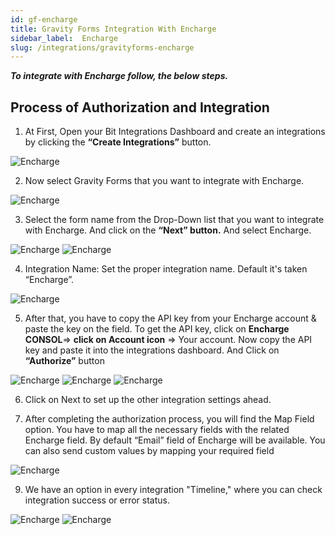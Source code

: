 ```yaml
---
id: gf-encharge
title: Gravity Forms Integration With Encharge
sidebar_label:  Encharge
slug: /integrations/gravityforms-encharge
---
```



***To integrate with Encharge follow, the below steps.***


## Process of Authorization and Integration
1.	At First, Open your Bit Integrations Dashboard and create an integrations by clicking the **“Create Integrations”** button.
 <Image src="encharge/_create-integration" alt="Encharge" w="1020" h="350" />


2. Now select Gravity Forms that you want to integrate with Encharge.
 <Image src="encharge/_select-contact-form-7" alt="Encharge" w="1020" h="350" />

3. Select the form name from the Drop-Down list that you want to integrate with Encharge. And click on the **“Next” button.** And select Encharge.
 <Image src="encharge/_gravity-forms" alt="Encharge" w="1020" h="350" />
 <Image src="encharge/_encgarge" alt="Encharge" w="1020" h="350" />

4. Integration Name: Set the proper integration name. Default it's taken “Encharge”.
 <Image src="encharge/_integration-name" alt="Encharge" w="1020" h="350" />

5.	After that, you have to copy the API key from your Encharge account & paste the key on the field. To get the API key, click on **Encharge CONSOL**=> **click on Account icon** => Your account. Now copy the API key and paste it into the integrations dashboard. And Click on **“Authorize”** button
 <Image src="encharge/_encgarge-api-console" alt="Encharge" w="1020" h="350" />
 <Image src="encharge/_api-console-dashbord" alt="Encharge" w="1020" h="350" />
 <Image src="encharge/_authorize" alt="Encharge" w="1020" h="350" />


6. Click on Next to set up the other integration settings ahead.
 
7. After completing the authorization process, you will find the Map Field option. You have to map all the necessary fields with the related Encharge field. By default “Email” field of Encharge will be available. You can also send custom values by mapping your required field
 <Image src="encharge/_field-mapping" alt="Encharge" w="1020" h="350" />

9.	We have an option in every integration "Timeline," where you can check integration success or error status.
 <Image src="encharge/_integrations-dashbord" alt="Encharge" w="1020" h="350" />
 <Image src="encharge/_timeline" alt="Encharge" w="1020" h="350" />


